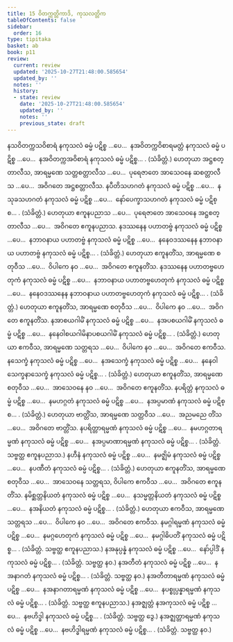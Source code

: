 ```yaml
---
title: 15 ဝိတက္ကတ္တိကာဒိ, ကုသလတ္တိက
tableOfContents: false
sidebar:
  order: 16
type: tipitaka
basket: ab
book: p11
review:
  current: review
  updated: '2025-10-27T21:48:00.585654'
  updated_by: ''
  notes: ''
  history:
  - state: review
    date: '2025-10-27T21:48:00.585654'
    updated_by: ''
    notes: ''
    previous_state: draft
---
```



<ReviewStatus review={frontmatter.review} showDetails={true} />

<HypothesisAnnotation frontmatter={frontmatter} />

<DynamicBreadcrumb />

<Division number="47" book="p11" e="ch" v="40" p="151">

<Paragraph number="111" book="p11">
နသဝိတက္ကသဝိစာရံ နကုသလံ ဓမ္မံ ပဋိစ္စ …ပေ…  နအဝိတက္ကဝိစာရမတ္တံ နကုသလံ ဓမ္မံ ပဋိစ္စ …ပေ…  နအဝိတက္ကအဝိစာရံ နကုသလံ ဓမ္မံ ပဋိစ္စ… . (သံခိတ္တံ.)
</Paragraph>

<Paragraph number="112" book="p11">
ဟေတုယာ အဋ္ဌစတ္တာလီသ, အာရမ္မဏေ သတ္တစတ္တာလီသ …ပေ…  ပုရေဇာတေ အာသေဝနေ ဆစတ္တာလီသ …ပေ…  အဝိဂတေ အဋ္ဌစတ္တာလီသ.
</Paragraph>

</Division>
<Division number="48" book="p11" e="ch" v="40" p="152">

<Paragraph number="113" book="p11">
နပီတိသဟဂတံ နကုသလံ ဓမ္မံ ပဋိစ္စ …ပေ…  နသုခသဟဂတံ နကုသလံ ဓမ္မံ ပဋိစ္စ …ပေ…  နော်ပေက္ခာသဟဂတံ နကုသလံ ဓမ္မံ ပဋိစ္စ… . (သံခိတ္တံ.)
</Paragraph>

<Paragraph number="114" book="p11">
ဟေတုယာ ဧကူနပညာသ …ပေ…  ပုရေဇာတေ အာသေဝနေ အဋ္ဌစတ္တာလီသ …ပေ…  အဝိဂတေ ဧကူနပညာသ.
</Paragraph>

</Division>
<Division number="49" book="p11" e="ch" v="40" p="152">

<Paragraph number="115" book="p11">
နဒဿနေန ပဟာတဗ္ဗံ နကုသလံ ဓမ္မံ ပဋိစ္စ …ပေ…  နဘာဝနာယ ပဟာတဗ္ဗံ နကုသလံ ဓမ္မံ ပဋိစ္စ …ပေ…  နနေဝဒဿနေန နဘာဝနာယ ပဟာတဗ္ဗံ နကုသလံ ဓမ္မံ ပဋိစ္စ… . (သံခိတ္တံ.)
</Paragraph>

<Paragraph number="116" book="p11">
ဟေတုယာ ဧကူနတိံသ, အာရမ္မဏေ စတုဝီသ …ပေ…  ဝိပါကေ နဝ …ပေ…  အဝိဂတေ ဧကူနတိံသ.
</Paragraph>

</Division>
<Division number="50" book="p11" e="ch" v="40" p="152">

<Paragraph number="117" book="p11">
နဒဿနေန ပဟာတဗ္ဗဟေတုကံ နကုသလံ ဓမ္မံ ပဋိစ္စ …ပေ…  နဘာဝနာယ ပဟာတဗ္ဗဟေတုကံ နကုသလံ ဓမ္မံ ပဋိစ္စ …ပေ…  နနေဝဒဿနေန နဘာဝနာယ ပဟာတဗ္ဗဟေတုကံ နကုသလံ ဓမ္မံ ပဋိစ္စ… . (သံခိတ္တံ.)
</Paragraph>

<Paragraph number="118" book="p11">
ဟေတုယာ ဧကူနတိံသ, အာရမ္မဏေ စတုဝီသ …ပေ…  ဝိပါကေ နဝ …ပေ…  အဝိဂတေ ဧကူနတိံသ.
</Paragraph>

</Division>
<Division number="51" book="p11" e="ch" v="40" p="152">

<Paragraph number="119" book="p11">
နအာစယဂါမိံ နကုသလံ ဓမ္မံ ပဋိစ္စ …ပေ…  နအပစယဂါမိံ နကုသလံ ဓမ္မံ ပဋိစ္စ …ပေ…  နနေဝါစယဂါမိနာပစယဂါမိံ နကုသလံ ဓမ္မံ ပဋိစ္စ… . (သံခိတ္တံ.)
</Paragraph>

<Paragraph number="120" book="p11">
ဟေတုယာ ဧကဝီသ, အာရမ္မဏေ သတ္တရသ …ပေ…  ဝိပါကေ နဝ …ပေ…  အဝိဂတေ ဧကဝီသ.
</Paragraph>

</Division>
<Division number="52" book="p11" e="ch" v="40" p="152">

<Paragraph number="121" book="p11">
နသေက္ခံ နကုသလံ ဓမ္မံ ပဋိစ္စ …ပေ…  နအသေက္ခံ နကုသလံ ဓမ္မံ ပဋိစ္စ …ပေ…  နနေဝါသေက္ခနာသေက္ခံ နကုသလံ ဓမ္မံ ပဋိစ္စ… . (သံခိတ္တံ.)
</Paragraph>

<Paragraph number="122" book="p11">
ဟေတုယာ ဧကူနတိံသ, အာရမ္မဏေ စတုဝီသ …ပေ…  အာသေဝနေ နဝ …ပေ…  အဝိဂတေ ဧကူနတိံသ.
</Paragraph>

</Division>
<Division number="53" book="p11" e="ch" v="40" p="152">

<Paragraph number="123" book="p11">
နပရိတ္တံ နကုသလံ ဓမ္မံ ပဋိစ္စ …ပေ…  နမဟဂ္ဂတံ နကုသလံ ဓမ္မံ ပဋိစ္စ …ပေ…  နအပ္ပမာဏံ နကုသလံ ဓမ္မံ ပဋိစ္စ… . (သံခိတ္တံ.)
</Paragraph>

<Paragraph number="124" book="p11">
ဟေတုယာ ဗာတ္တိံသ, အာရမ္မဏေ သတ္တဝီသ …ပေ…  အညမညေ တိံသ …ပေ…  အဝိဂတေ ဗာတ္တိံသ.
</Paragraph>

</Division>
<Division number="54" book="p11" e="ch" v="40" p="152">

<Paragraph number="125" book="p11">
နပရိတ္တာရမ္မဏံ နကုသလံ ဓမ္မံ ပဋိစ္စ …ပေ…  နမဟဂ္ဂတာရမ္မဏံ နကုသလံ ဓမ္မံ ပဋိစ္စ …ပေ…  နအပ္ပမာဏာရမ္မဏံ နကုသလံ ဓမ္မံ ပဋိစ္စ… . (သံခိတ္တံ. သဗ္ဗတ္ထ ဧကူနပညာသ.)
</Paragraph>

</Division>
<Division number="55" book="p11" e="ch" v="40" p="152">

<Paragraph number="126" book="p11">
နဟီနံ နကုသလံ ဓမ္မံ ပဋိစ္စ …ပေ…  နမဇ္ဈိမံ နကုသလံ ဓမ္မံ ပဋိစ္စ …ပေ…  နပဏီတံ နကုသလံ ဓမ္မံ ပဋိစ္စ… . (သံခိတ္တံ.)
</Paragraph>

<Paragraph number="127" book="p11">
ဟေတုယာ ဧကူနတိံသ, အာရမ္မဏေ စတုဝီသ …ပေ…  အာသေဝနေ သတ္တရသ, ဝိပါကေ ဧကဝီသ …ပေ…  အဝိဂတေ ဧကူနတိံသ.
</Paragraph>

</Division>
<Division number="56" book="p11" e="ch" v="40" p="152">

<Paragraph number="128" book="p11">
နမိစ္ဆတ္တနိယတံ နကုသလံ ဓမ္မံ ပဋိစ္စ …ပေ…  နသမ္မတ္တနိယတံ နကုသလံ ဓမ္မံ ပဋိစ္စ …ပေ…  နအနိယတံ နကုသလံ ဓမ္မံ ပဋိစ္စ… . (သံခိတ္တံ.)
</Paragraph>

<Paragraph number="129" book="p11">
ဟေတုယာ ဧကဝီသ, အာရမ္မဏေ သတ္တရသ …ပေ…  ဝိပါကေ နဝ …ပေ…  အဝိဂတေ ဧကဝီသ.
</Paragraph>

</Division>
<Division number="57" book="p11" e="ch" v="40" p="152">

<Paragraph number="130" book="p11">
နမဂ္ဂါရမ္မဏံ နကုသလံ ဓမ္မံ ပဋိစ္စ …ပေ…  နမဂ္ဂဟေတုကံ နကုသလံ ဓမ္မံ ပဋိစ္စ …ပေ…  နမဂ္ဂါဓိပတိံ နကုသလံ ဓမ္မံ ပဋိစ္စ… . (သံခိတ္တံ. သဗ္ဗတ္ထ ဧကူနပညာသ.)
</Paragraph>

</Division>
<Division number="58" book="p11" e="ch" v="40" p="152">

<Paragraph number="131" book="p11">
နအနုပ္ပန္နံ နကုသလံ ဓမ္မံ ပဋိစ္စ …ပေ…  နော်ပ္ပါဒိံ နကုသလံ ဓမ္မံ ပဋိစ္စ… . (သံခိတ္တံ. သဗ္ဗတ္ထ နဝ.)
</Paragraph>

</Division>
<Division number="59" book="p11" e="ch" v="40" p="152">

<Paragraph number="132" book="p11">
နအတီတံ နကုသလံ ဓမ္မံ ပဋိစ္စ …ပေ…  နအနာဂတံ နကုသလံ ဓမ္မံ ပဋိစ္စ… . (သံခိတ္တံ. သဗ္ဗတ္ထ နဝ.)
</Paragraph>

</Division>
<Division number="60" book="p11" e="ch" v="40" p="152">

<Paragraph number="133" book="p11">
နအတီတာရမ္မဏံ နကုသလံ ဓမ္မံ ပဋိစ္စ …ပေ…  နအနာဂတာရမ္မဏံ နကုသလံ ဓမ္မံ ပဋိစ္စ …ပေ…  နပစ္စုပ္ပန္နာရမ္မဏံ နကုသလံ ဓမ္မံ ပဋိစ္စ… . (သံခိတ္တံ. သဗ္ဗတ္ထ ဧကူနပညာသ.)
</Paragraph>

</Division>
<Division number="61" book="p11" e="ch" v="40" p="153">

<Paragraph number="134" book="p11">
နအဇ္ဈတ္တံ နအကုသလံ ဓမ္မံ ပဋိစ္စ …ပေ…  နဗဟိဒ္ဓါ နကုသလံ ဓမ္မံ ပဋိစ္စ… . (သံခိတ္တံ. သဗ္ဗတ္ထ ဒွေ.)
</Paragraph>

</Division>
<Division number="62" book="p11" e="ch" v="40" p="153">

<Paragraph number="135" book="p11">
နအဇ္ဈတ္တာရမ္မဏံ နကုသလံ ဓမ္မံ ပဋိစ္စ …ပေ…  နဗဟိဒ္ဓါရမ္မဏံ နကုသလံ ဓမ္မံ ပဋိစ္စ… . (သံခိတ္တံ. သဗ္ဗတ္ထ နဝ.)
</Paragraph>
</Division>